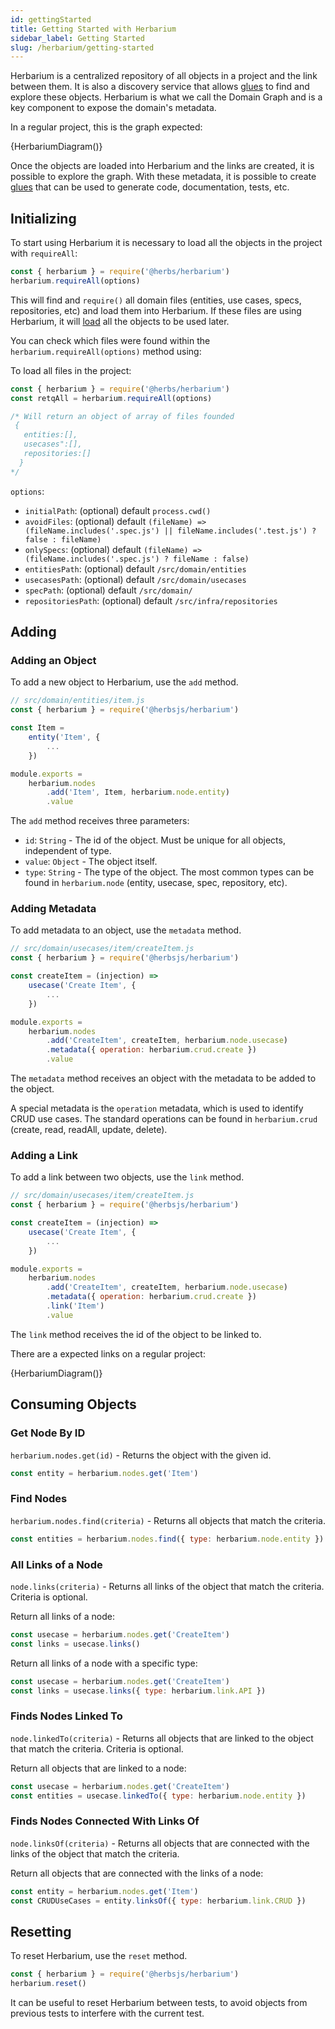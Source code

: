 ```yaml
---
id: gettingStarted
title: Getting Started with Herbarium
sidebar_label: Getting Started
slug: /herbarium/getting-started
---
```


Herbarium is a centralized repository of all objects in a project and the link between them. 
It is also a discovery service that allows [glues](/docs/glues) to find and explore these objects. 
Herbarium is what we call the Domain Graph and is a key component to expose the domain's metadata.

In a regular project, this is the graph expected:

<Typogram>
    {HerbariumDiagram()}
</Typogram>

Once the objects are loaded into Herbarium and the links are created, 
it is possible to explore the graph. With these metadata, it is possible to create [glues](/docs/glues) 
that can be used to generate code, documentation, tests, etc.

## Initializing

To start using Herbarium it is necessary to load all the objects in the project with `requireAll`:

```javascript
const { herbarium } = require('@herbs/herbarium')
herbarium.requireAll(options)
```

This will find and `require()` all domain files (entities, use cases, specs, repositories, etc) and load them into Herbarium. If these files are using Herbarium, it will [load](#adding) all the objects to be used later.

You can check which files were found within the ```herbarium.requireAll(options)``` method using:

To load all files in the project:

```javascript
const { herbarium } = require('@herbs/herbarium')
const retqAll = herbarium.requireAll(options)

/* Will return an object of array of files founded
 {
   entities:[],
   usecases":[],
   repositories:[]
  }
*/
```

`options`:
- `initialPath`: (optional) default `process.cwd()`
- `avoidFiles`: (optional) default `(fileName) => (fileName.includes('.spec.js') || fileName.includes('.test.js') ? false : fileName)`
- `onlySpecs`: (optional) default `(fileName) => (fileName.includes('.spec.js') ? fileName : false)`
- `entitiesPath`: (optional) default `/src/domain/entities`
- `usecasesPath`: (optional) default `/src/domain/usecases`
- `specPath`: (optional) default `/src/domain/`
- `repositoriesPath`: (optional) default `/src/infra/repositories`


## Adding
### Adding an Object

To add a new object to Herbarium, use the `add` method.

```javascript
// src/domain/entities/item.js
const { herbarium } = require('@herbsjs/herbarium')

const Item =
    entity('Item', {
        ...
    })

module.exports =
    herbarium.nodes
        .add('Item', Item, herbarium.node.entity)
        .value
```

The `add` method receives three parameters:

- `id`: `String` - The id of the object. Must be unique for all objects, independent of type.
- `value`: `Object` - The object itself.
- `type`: `String` - The type of the object. The most common types can be found in `herbarium.node` (entity, usecase, spec, repository, etc). 

### Adding Metadata

To add metadata to an object, use the `metadata` method.

```javascript
// src/domain/usecases/item/createItem.js
const { herbarium } = require('@herbsjs/herbarium')

const createItem = (injection) =>
    usecase('Create Item', {
        ...
    })

module.exports =
    herbarium.nodes
        .add('CreateItem', createItem, herbarium.node.usecase)
        .metadata({ operation: herbarium.crud.create })
        .value
```

The `metadata` method receives an object with the metadata to be added to the object. 

A special metadata is the `operation` metadata, which is used to identify CRUD use cases. The standard operations can be found in `herbarium.crud` (create, read, readAll, update, delete).

### Adding a Link

To add a link between two objects, use the `link` method.

```javascript
// src/domain/usecases/item/createItem.js
const { herbarium } = require('@herbsjs/herbarium')

const createItem = (injection) =>
    usecase('Create Item', {
        ...
    })

module.exports =
    herbarium.nodes
        .add('CreateItem', createItem, herbarium.node.usecase)
        .metadata({ operation: herbarium.crud.create })
        .link('Item')
        .value
```

The `link` method receives the id of the object to be linked to.

There are a expected links on a regular project:

<Typogram>
    {HerbariumDiagram()}
</Typogram>

## Consuming Objects

### Get Node By ID

`herbarium.nodes.get(id)` - Returns the object with the given id.

```javascript
const entity = herbarium.nodes.get('Item')
```

### Find Nodes

`herbarium.nodes.find(criteria)` - Returns all objects that match the criteria.

```javascript
const entities = herbarium.nodes.find({ type: herbarium.node.entity })
```

### All Links of a Node

`node.links(criteria)` - Returns all links of the object that match the criteria. Criteria is optional.

Return all links of a node:

```javascript
const usecase = herbarium.nodes.get('CreateItem')
const links = usecase.links()
```

Return all links of a node with a specific type:

```javascript
const usecase = herbarium.nodes.get('CreateItem')
const links = usecase.links({ type: herbarium.link.API })
```

### Finds Nodes Linked To

`node.linkedTo(criteria)` - Returns all objects that are linked to the object that match the criteria. Criteria is optional.

Return all objects that are linked to a node:

```javascript
const usecase = herbarium.nodes.get('CreateItem')
const entities = usecase.linkedTo({ type: herbarium.node.entity })
```

### Finds Nodes Connected With Links Of

`node.linksOf(criteria)` - Returns all objects that are connected with the links of the object that match the criteria.

Return all objects that are connected with the links of a node:

```javascript
const entity = herbarium.nodes.get('Item')
const CRUDUseCases = entity.linksOf({ type: herbarium.link.CRUD })
```

## Resetting

To reset Herbarium, use the `reset` method.

```javascript
const { herbarium } = require('@herbsjs/herbarium')
herbarium.reset()
```

It can be useful to reset Herbarium between tests, to avoid objects from previous tests to interfere with the current test.